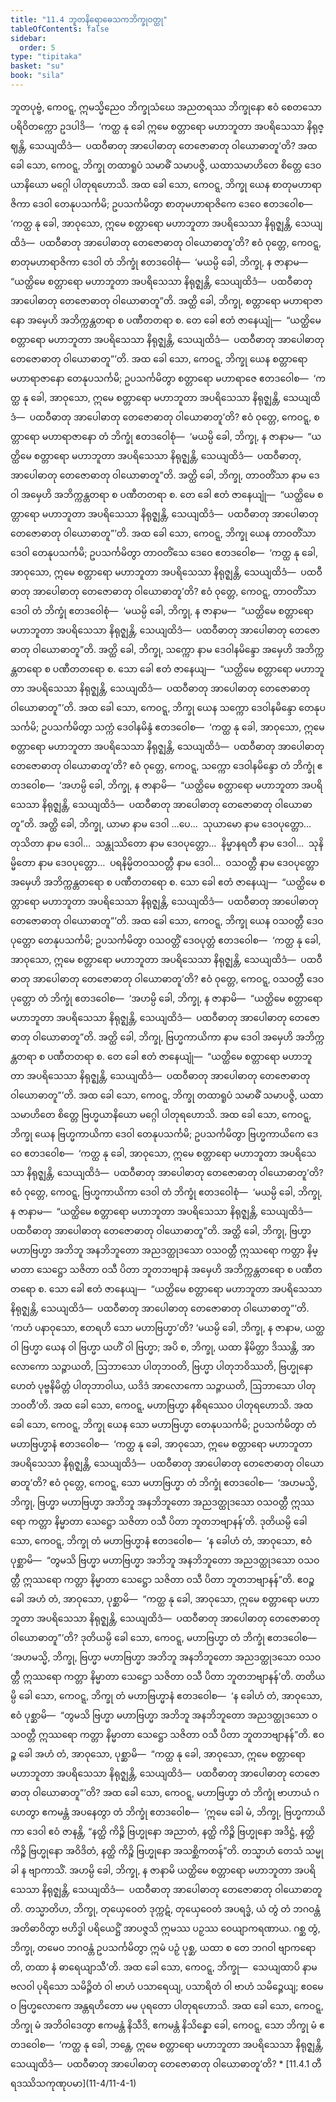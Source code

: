 ```yaml
---
title: "11.4 ဘူတနိရောဓေသကဘိက္ခုဝတ္ထု"
tableOfContents: false
sidebar:
  order: 5
type: "tipitaka"
basket: "su"
book: "sila"
---
```



<DynamicBreadcrumb />

<Division number="487" book="sila" e="ch" v="6" p="208">

<Paragraph number="843" book="sila">
ဘူတပုဗ္ဗံ, ကေဝဋ္ဋ, ဣမသ္မိညေဝ ဘိက္ခုသံဃေ အညတရဿ ဘိက္ခုနော ဧဝံ စေတသော ပရိဝိတက္ကော ဥဒပါဒိ—  ‘ကတ္ထ နု ခေါ ဣမေ စတ္တာရော မဟာဘူတာ အပရိသေသာ နိရုဇ္ဈန္တိ, သေယျထိဒံ—  ပထဝီဓာတု အာပေါဓာတု တေဇောဓာတု ဝါယောဓာတူ’တိ?


</Paragraph>

</Division>
<Division number="488" book="sila" e="ch" v="6" p="208">

<Paragraph number="844" book="sila">
အထ ခေါ သော, ကေဝဋ္ဋ, ဘိက္ခု တထာရူပံ သမာဓိံ သမာပဇ္ဇိ, ယထာသမာဟိတေ စိတ္တေ ဒေဝယာနိယော မဂ္ဂေါ ပါတုရဟောသိ. အထ ခေါ သော, ကေဝဋ္ဋ, ဘိက္ခု ယေန စာတုမဟာရာဇိကာ ဒေဝါ တေနုပသင်္ကမိ; ဥပသင်္ကမိတွာ စာတုမဟာရာဇိကေ ဒေဝေ ဧတဒဝေါစ—  ‘ကတ္ထ နု ခေါ, အာဝုသော, ဣမေ စတ္တာရော မဟာဘူတာ အပရိသေသာ နိရုဇ္ဈန္တိ, သေယျထိဒံ—  ပထဝီဓာတု အာပေါဓာတု တေဇောဓာတု ဝါယောဓာတူ’တိ?


</Paragraph>

<Paragraph number="845" book="sila">
ဧဝံ ဝုတ္တေ, ကေဝဋ္ဋ, စာတုမဟာရာဇိကာ ဒေဝါ တံ ဘိက္ခုံ ဧတဒဝေါစုံ—  ‘မယမ္ပိ ခေါ, ဘိက္ခု, န ဇာနာမ—  “ယတ္ထိမေ စတ္တာရော မဟာဘူတာ အပရိသေသာ နိရုဇ္ဈန္တိ, သေယျထိဒံ—  ပထဝီဓာတု အာပေါဓာတု တေဇောဓာတု ဝါယောဓာတူ”တိ. အတ္ထိ ခေါ, ဘိက္ခု, စတ္တာရော မဟာရာဇာနော အမှေဟိ အဘိက္ကန္တတရာ စ ပဏီတတရာ စ. တေ ခေါ ဧတံ ဇာနေယျုံ—  “ယတ္ထိမေ စတ္တာရော မဟာဘူတာ အပရိသေသာ နိရုဇ္ဈန္တိ, သေယျထိဒံ—  ပထဝီဓာတု အာပေါဓာတု တေဇောဓာတု ဝါယောဓာတူ”’တိ.


</Paragraph>

</Division>
<Division number="489" book="sila" e="ch" v="6" p="209">

<Paragraph number="846" book="sila">
အထ ခေါ သော, ကေဝဋ္ဋ, ဘိက္ခု ယေန စတ္တာရော မဟာရာဇာနော တေနုပသင်္ကမိ; ဥပသင်္ကမိတွာ စတ္တာရော မဟာရာဇေ ဧတဒဝေါစ—  ‘ကတ္ထ နု ခေါ, အာဝုသော, ဣမေ စတ္တာရော မဟာဘူတာ အပရိသေသာ နိရုဇ္ဈန္တိ, သေယျထိဒံ—  ပထဝီဓာတု အာပေါဓာတု တေဇောဓာတု ဝါယောဓာတူ’တိ? ဧဝံ ဝုတ္တေ, ကေဝဋ္ဋ, စတ္တာရော မဟာရာဇာနော တံ ဘိက္ခုံ ဧတဒဝေါစုံ—  ‘မယမ္ပိ ခေါ, ဘိက္ခု, န ဇာနာမ—  “ယတ္ထိမေ စတ္တာရော မဟာဘူတာ အပရိသေသာ နိရုဇ္ဈန္တိ, သေယျထိဒံ—  ပထဝီဓာတု, အာပေါဓာတု တေဇောဓာတု ဝါယောဓာတူ”တိ. အတ္ထိ ခေါ, ဘိက္ခု, တာဝတိံသာ နာမ ဒေဝါ အမှေဟိ အဘိက္ကန္တတရာ စ ပဏီတတရာ စ. တေ ခေါ ဧတံ ဇာနေယျုံ—  “ယတ္ထိမေ စတ္တာရော မဟာဘူတာ အပရိသေသာ နိရုဇ္ဈန္တိ, သေယျထိဒံ—  ပထဝီဓာတု အာပေါဓာတု တေဇောဓာတု ဝါယောဓာတူ”’တိ.


</Paragraph>

</Division>
<Division number="490" book="sila" e="ch" v="6" p="209">

<Paragraph number="847" book="sila">
အထ ခေါ သော, ကေဝဋ္ဋ, ဘိက္ခု ယေန တာဝတိံသာ ဒေဝါ တေနုပသင်္ကမိ; ဥပသင်္ကမိတွာ တာဝတိံသေ ဒေဝေ ဧတဒဝေါစ—  ‘ကတ္ထ နု ခေါ, အာဝုသော, ဣမေ စတ္တာရော မဟာဘူတာ အပရိသေသာ နိရုဇ္ဈန္တိ, သေယျထိဒံ—  ပထဝီဓာတု အာပေါဓာတု တေဇောဓာတု ဝါယောဓာတူ’တိ? ဧဝံ ဝုတ္တေ, ကေဝဋ္ဋ, တာဝတိံသာ ဒေဝါ တံ ဘိက္ခုံ ဧတဒဝေါစုံ—  ‘မယမ္ပိ ခေါ, ဘိက္ခု, န ဇာနာမ—  “ယတ္ထိမေ စတ္တာရော မဟာဘူတာ အပရိသေသာ နိရုဇ္ဈန္တိ, သေယျထိဒံ—  ပထဝီဓာတု အာပေါဓာတု တေဇောဓာတု ဝါယောဓာတူ”တိ. အတ္ထိ ခေါ, ဘိက္ခု, သက္ကော နာမ ဒေဝါနမိန္ဒော အမှေဟိ အဘိက္ကန္တတရော စ ပဏီတတရော စ. သော ခေါ ဧတံ ဇာနေယျ—  “ယတ္ထိမေ စတ္တာရော မဟာဘူတာ အပရိသေသာ နိရုဇ္ဈန္တိ, သေယျထိဒံ—  ပထဝီဓာတု အာပေါဓာတု တေဇောဓာတု ဝါယောဓာတူ”’တိ.


</Paragraph>

</Division>
<Division number="491" book="sila" e="ch" v="6" p="209">

<Paragraph number="848" book="sila">
အထ ခေါ သော, ကေဝဋ္ဋ, ဘိက္ခု ယေန သက္ကော ဒေဝါနမိန္ဒော တေနုပသင်္ကမိ; ဥပသင်္ကမိတွာ သက္ကံ ဒေဝါနမိန္ဒံ ဧတဒဝေါစ—  ‘ကတ္ထ နု ခေါ, အာဝုသော, ဣမေ စတ္တာရော မဟာဘူတာ အပရိသေသာ နိရုဇ္ဈန္တိ, သေယျထိဒံ—  ပထဝီဓာတု အာပေါဓာတု တေဇောဓာတု ဝါယောဓာတူ’တိ? ဧဝံ ဝုတ္တေ, ကေဝဋ္ဋ, သက္ကော ဒေဝါနမိန္ဒော တံ ဘိက္ခုံ ဧတဒဝေါစ—  ‘အဟမ္ပိ ခေါ, ဘိက္ခု, န ဇာနာမိ—  “ယတ္ထိမေ စတ္တာရော မဟာဘူတာ အပရိသေသာ နိရုဇ္ဈန္တိ, သေယျထိဒံ—  ပထဝီဓာတု အာပေါဓာတု တေဇောဓာတု ဝါယောဓာတူ”တိ. အတ္ထိ ခေါ, ဘိက္ခု, ယာမာ နာမ ဒေဝါ …ပေ…  သုယာမော နာမ ဒေဝပုတ္တော…  တုသိတာ နာမ ဒေဝါ…  သန္တုဿိတော နာမ ဒေဝပုတ္တော…  နိမ္မာနရတီ နာမ ဒေဝါ…  သုနိမ္မိတော နာမ ဒေဝပုတ္တော…  ပရနိမ္မိတဝသဝတ္တီ နာမ ဒေဝါ…  ဝသဝတ္တီ နာမ ဒေဝပုတ္တော အမှေဟိ အဘိက္ကန္တတရော စ ပဏီတတရော စ. သော ခေါ ဧတံ ဇာနေယျ—  “ယတ္ထိမေ စတ္တာရော မဟာဘူတာ အပရိသေသာ နိရုဇ္ဈန္တိ, သေယျထိဒံ—  ပထဝီဓာတု အာပေါဓာတု တေဇောဓာတု ဝါယောဓာတူ”’တိ.


</Paragraph>

</Division>
<Division number="492" book="sila" e="ch" v="6" p="210">

<Paragraph number="849" book="sila">
အထ ခေါ သော, ကေဝဋ္ဋ, ဘိက္ခု ယေန ဝသဝတ္တီ ဒေဝပုတ္တော တေနုပသင်္ကမိ; ဥပသင်္ကမိတွာ ဝသဝတ္တိံ ဒေဝပုတ္တံ ဧတဒဝေါစ—  ‘ကတ္ထ နု ခေါ, အာဝုသော, ဣမေ စတ္တာရော မဟာဘူတာ အပရိသေသာ နိရုဇ္ဈန္တိ, သေယျထိဒံ—  ပထဝီဓာတု အာပေါဓာတု တေဇောဓာတု ဝါယောဓာတူ’တိ? ဧဝံ ဝုတ္တေ, ကေဝဋ္ဋ, ဝသဝတ္တီ ဒေဝပုတ္တော တံ ဘိက္ခုံ ဧတဒဝေါစ—  ‘အဟမ္ပိ ခေါ, ဘိက္ခု, န ဇာနာမိ—  “ယတ္ထိမေ စတ္တာရော မဟာဘူတာ အပရိသေသာ နိရုဇ္ဈန္တိ, သေယျထိဒံ—  ပထဝီဓာတု အာပေါဓာတု တေဇောဓာတု ဝါယောဓာတူ”တိ. အတ္ထိ ခေါ, ဘိက္ခု, ဗြဟ္မကာယိကာ နာမ ဒေဝါ အမှေဟိ အဘိက္ကန္တတရာ စ ပဏီတတရာ စ. တေ ခေါ ဧတံ ဇာနေယျုံ—  “ယတ္ထိမေ စတ္တာရော မဟာဘူတာ အပရိသေသာ နိရုဇ္ဈန္တိ, သေယျထိဒံ—  ပထဝီဓာတု အာပေါဓာတု တေဇောဓာတု ဝါယောဓာတူ”’တိ.


</Paragraph>

</Division>
<Division number="493" book="sila" e="ch" v="6" p="210">

<Paragraph number="850" book="sila">
အထ ခေါ သော, ကေဝဋ္ဋ, ဘိက္ခု တထာရူပံ သမာဓိံ သမာပဇ္ဇိ, ယထာသမာဟိတေ စိတ္တေ ဗြဟ္မယာနိယော မဂ္ဂေါ ပါတုရဟောသိ. အထ ခေါ သော, ကေဝဋ္ဋ, ဘိက္ခု ယေန ဗြဟ္မကာယိကာ ဒေဝါ တေနုပသင်္ကမိ; ဥပသင်္ကမိတွာ ဗြဟ္မကာယိကေ ဒေဝေ ဧတဒဝေါစ—  ‘ကတ္ထ နု ခေါ, အာဝုသော, ဣမေ စတ္တာရော မဟာဘူတာ အပရိသေသာ နိရုဇ္ဈန္တိ, သေယျထိဒံ—  ပထဝီဓာတု အာပေါဓာတု တေဇောဓာတု ဝါယောဓာတူ’တိ? ဧဝံ ဝုတ္တေ, ကေဝဋ္ဋ, ဗြဟ္မကာယိကာ ဒေဝါ တံ ဘိက္ခုံ ဧတဒဝေါစုံ—  ‘မယမ္ပိ ခေါ, ဘိက္ခု, န ဇာနာမ—  “ယတ္ထိမေ စတ္တာရော မဟာဘူတာ အပရိသေသာ နိရုဇ္ဈန္တိ, သေယျထိဒံ—  ပထဝီဓာတု အာပေါဓာတု တေဇောဓာတု ဝါယောဓာတူ”တိ. အတ္ထိ ခေါ, ဘိက္ခု, ဗြဟ္မာ မဟာဗြဟ္မာ အဘိဘူ အနဘိဘူတော အညဒတ္ထုဒသော ဝသဝတ္တီ ဣဿရော ကတ္တာ နိမ္မာတာ သေဋ္ဌော သဇိတာ ဝသီ ပိတာ ဘူတဘဗျာနံ အမှေဟိ အဘိက္ကန္တတရော စ ပဏီတတရော စ. သော ခေါ ဧတံ ဇာနေယျ—  “ယတ္ထိမေ စတ္တာရော မဟာဘူတာ အပရိသေသာ နိရုဇ္ဈန္တိ, သေယျထိဒံ—  ပထဝီဓာတု အာပေါဓာတု တေဇောဓာတု ဝါယောဓာတူ”’တိ.


</Paragraph>

<Paragraph number="851" book="sila">
‘ကဟံ ပနာဝုသော, ဧတရဟိ သော မဟာဗြဟ္မာ’တိ? ‘မယမ္ပိ ခေါ, ဘိက္ခု, န ဇာနာမ, ယတ္ထ ဝါ ဗြဟ္မာ ယေန ဝါ ဗြဟ္မာ ယဟိံ ဝါ ဗြဟ္မာ; အပိ စ, ဘိက္ခု, ယထာ နိမိတ္တာ ဒိဿန္တိ, အာလောကော သဉ္ဇာယတိ, ဩဘာသော ပါတုဘဝတိ, ဗြဟ္မာ ပါတုဘဝိဿတိ, ဗြဟ္မုနော ဟေတံ ပုဗ္ဗနိမိတ္တံ ပါတုဘာဝါယ, ယဒိဒံ အာလောကော သဉ္ဇာယတိ, ဩဘာသော ပါတုဘဝတီ’တိ. အထ ခေါ သော, ကေဝဋ္ဋ, မဟာဗြဟ္မာ နစိရဿေဝ ပါတုရဟောသိ.


</Paragraph>

</Division>
<Division number="494" book="sila" e="ch" v="6" p="211">

<Paragraph number="852" book="sila">
အထ ခေါ သော, ကေဝဋ္ဋ, ဘိက္ခု ယေန သော မဟာဗြဟ္မာ တေနုပသင်္ကမိ; ဥပသင်္ကမိတွာ တံ မဟာဗြဟ္မာနံ ဧတဒဝေါစ—  ‘ကတ္ထ နု ခေါ, အာဝုသော, ဣမေ စတ္တာရော မဟာဘူတာ အပရိသေသာ နိရုဇ္ဈန္တိ, သေယျထိဒံ—  ပထဝီဓာတု အာပေါဓာတု တေဇောဓာတု ဝါယောဓာတူ’တိ? ဧဝံ ဝုတ္တေ, ကေဝဋ္ဋ, သော မဟာဗြဟ္မာ တံ ဘိက္ခုံ ဧတဒဝေါစ—  ‘အဟမသ္မိ, ဘိက္ခု, ဗြဟ္မာ မဟာဗြဟ္မာ အဘိဘူ အနဘိဘူတော အညဒတ္ထုဒသော ဝသဝတ္တီ ဣဿရော ကတ္တာ နိမ္မာတာ သေဋ္ဌော သဇိတာ ဝသီ ပိတာ ဘူတဘဗျာနန်’တိ.


</Paragraph>

<Paragraph number="853" book="sila">
ဒုတိယမ္ပိ ခေါ သော, ကေဝဋ္ဋ, ဘိက္ခု တံ မဟာဗြဟ္မာနံ ဧတဒဝေါစ—  ‘န ခေါဟံ တံ, အာဝုသော, ဧဝံ ပုစ္ဆာမိ—  “တွမသိ ဗြဟ္မာ မဟာဗြဟ္မာ အဘိဘူ အနဘိဘူတော အညဒတ္ထုဒသော ဝသဝတ္တီ ဣဿရော ကတ္တာ နိမ္မာတာ သေဋ္ဌော သဇိတာ ဝသီ ပိတာ ဘူတဘဗျာနန်”တိ. ဧဝဉ္စ ခေါ အဟံ တံ, အာဝုသော, ပုစ္ဆာမိ—  “ကတ္ထ နု ခေါ, အာဝုသော, ဣမေ စတ္တာရော မဟာဘူတာ အပရိသေသာ နိရုဇ္ဈန္တိ, သေယျထိဒံ—  ပထဝီဓာတု အာပေါဓာတု တေဇောဓာတု ဝါယောဓာတူ”’တိ?


</Paragraph>

<Paragraph number="854" book="sila">
ဒုတိယမ္ပိ ခေါ သော, ကေဝဋ္ဋ, မဟာဗြဟ္မာ တံ ဘိက္ခုံ ဧတဒဝေါစ—  ‘အဟမသ္မိ, ဘိက္ခု, ဗြဟ္မာ မဟာဗြဟ္မာ အဘိဘူ အနဘိဘူတော အညဒတ္ထုဒသော ဝသဝတ္တီ ဣဿရော ကတ္တာ နိမ္မာတာ သေဋ္ဌော သဇိတာ ဝသီ ပိတာ ဘူတဘဗျာနန်’တိ. တတိယမ္ပိ ခေါ သော, ကေဝဋ္ဋ, ဘိက္ခု တံ မဟာဗြဟ္မာနံ ဧတဒဝေါစ—  ‘န ခေါဟံ တံ, အာဝုသော, ဧဝံ ပုစ္ဆာမိ—  “တွမသိ ဗြဟ္မာ မဟာဗြဟ္မာ အဘိဘူ အနဘိဘူတော အညဒတ္ထုဒသော ဝသဝတ္တီ ဣဿရော ကတ္တာ နိမ္မာတာ သေဋ္ဌော သဇိတာ ဝသီ ပိတာ ဘူတဘဗျာနန်”တိ. ဧဝဉ္စ ခေါ အဟံ တံ, အာဝုသော, ပုစ္ဆာမိ—  “ကတ္ထ နု ခေါ, အာဝုသော, ဣမေ စတ္တာရော မဟာဘူတာ အပရိသေသာ နိရုဇ္ဈန္တိ, သေယျထိဒံ—  ပထဝီဓာတု အာပေါဓာတု တေဇောဓာတု ဝါယောဓာတူ”’တိ?


</Paragraph>

</Division>
<Division number="495" book="sila" e="ch" v="6" p="212">

<Paragraph number="855" book="sila">
အထ ခေါ သော, ကေဝဋ္ဋ, မဟာဗြဟ္မာ တံ ဘိက္ခုံ ဗာဟာယံ ဂဟေတွာ ဧကမန္တံ အပနေတွာ တံ ဘိက္ခုံ ဧတဒဝေါစ—  ‘ဣမေ ခေါ မံ, ဘိက္ခု, ဗြဟ္မကာယိကာ ဒေဝါ ဧဝံ ဇာနန္တိ, “နတ္ထိ ကိဉ္စိ ဗြဟ္မုနော အညာတံ, နတ္ထိ ကိဉ္စိ ဗြဟ္မုနော အဒိဋ္ဌံ, နတ္ထိ ကိဉ္စိ ဗြဟ္မုနော အဝိဒိတံ, နတ္ထိ ကိဉ္စိ ဗြဟ္မုနော အသစ္ဆိကတန်”တိ. တသ္မာဟံ တေသံ သမ္မုခါ န ဗျာကာသိံ. အဟမ္ပိ ခေါ, ဘိက္ခု, န ဇာနာမိ ယတ္ထိမေ စတ္တာရော မဟာဘူတာ အပရိသေသာ နိရုဇ္ဈန္တိ, သေယျထိဒံ—  ပထဝီဓာတု အာပေါဓာတု တေဇောဓာတု ဝါယောဓာတူတိ. တသ္မာတိဟ, ဘိက္ခု, တုယှေဝေတံ ဒုက္ကဋံ, တုယှေဝေတံ အပရဒ္ဓံ, ယံ တွံ တံ ဘဂဝန္တံ အတိဓာဝိတွာ ဗဟိဒ္ဓါ ပရိယေဋ္ဌိံ အာပဇ္ဇသိ ဣမဿ ပဉှဿ ဝေယျာကရဏာယ. ဂစ္ဆ တွံ, ဘိက္ခု, တမေဝ ဘဂဝန္တံ ဥပသင်္ကမိတွာ ဣမံ ပဉှံ ပုစ္ဆ, ယထာ စ တေ ဘဂဝါ ဗျာကရောတိ, တထာ နံ ဓာရေယျာသီ’တိ.


</Paragraph>

</Division>
<Division number="496" book="sila" e="ch" v="6" p="212">

<Paragraph number="856" book="sila">
အထ ခေါ သော, ကေဝဋ္ဋ, ဘိက္ခု—  သေယျထာပိ နာမ ဗလဝါ ပုရိသော သမိဉ္ဇိတံ ဝါ ဗာဟံ ပသာရေယျ, ပသာရိတံ ဝါ ဗာဟံ သမိဉ္ဇေယျ; ဧဝမေဝ ဗြဟ္မလောကေ အန္တရဟိတော မမ ပုရတော ပါတုရဟောသိ. အထ ခေါ သော, ကေဝဋ္ဋ, ဘိက္ခု မံ အဘိဝါဒေတွာ ဧကမန္တံ နိသီဒိ, ဧကမန္တံ နိသိန္နော ခေါ, ကေဝဋ္ဋ, သော ဘိက္ခု မံ ဧတဒဝေါစ—  ‘ကတ္ထ နု ခေါ, ဘန္တေ, ဣမေ စတ္တာရော မဟာဘူတာ အပရိသေသာ နိရုဇ္ဈန္တိ, သေယျထိဒံ—  ပထဝီဓာတု အာပေါဓာတု တေဇောဓာတု ဝါယောဓာတူ’တိ?

</Paragraph>
</Division>

<TableOfContents book="sila" section="11.4">
* [11.4.1 တီရဒဿိသကုဏုပမာ](11-4/11-4-1)
</TableOfContents>